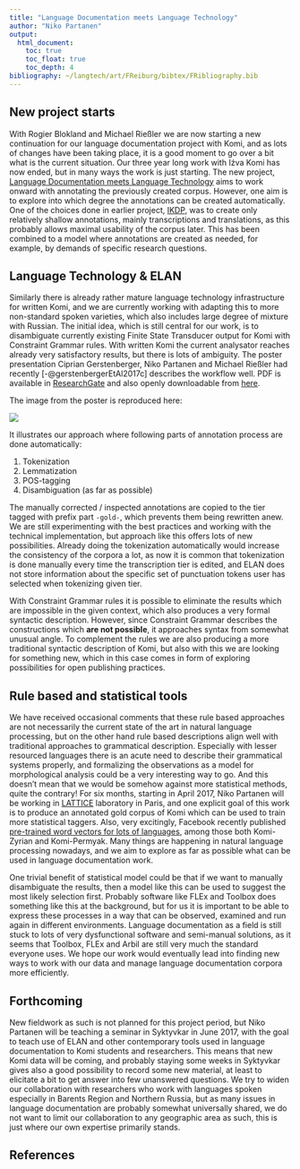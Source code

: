 ```yaml
---
title: "Language Documentation meets Language Technology"
author: "Niko Partanen"
output:
  html_document:
    toc: true
    toc_float: true
    toc_depth: 4
bibliography: ~/langtech/art/FReiburg/bibtex/FRibliography.bib
---
```


## New project starts

With Rogier Blokland and Michael Rießler we are now starting a new continuation for our language documentation project with Komi, and as lots of changes have been taking place, it is a good moment to go over a bit what is the current situation. Our three year long work with Iźva Komi has now ended, but in many ways the work is just starting. The new project, [Language Documentation meets Language Technology](https://langdoc.github.io/IKDP-2) aims to work onward with annotating the previously created corpus. However, one aim is to explore into which degree the annotations can be created automatically. One of the choices done in earlier project, [IKDP](https://langdoc.github.io/IKDP-2), was to create only relatively shallow annotations, mainly transcriptions and translations, as this probably allows maximal usability of the corpus later. This has been combined to a model where annotations are created as needed, for example, by demands of specific research questions.

## Language Technology & ELAN

Similarly there is already rather mature language technology infrastructure for written Komi, and we are currently working with adapting this to more non-standard spoken varieties, which also includes large degree of mixture with Russian. The initial idea, which is still central for our work, is to disambiguate currently existing Finite State Transducer output for Komi with Constraint Grammar rules. With written Komi the current analysator reaches already very satisfactory results, but there is lots of ambiguity. The poster presentation Ciprian Gerstenberger, Niko Partanen and Michael Rießler had recently [-@gerstenbergerEtAl2017c] describes the workflow well. PDF is available in [ResearchGate](https://www.researchgate.net/publication/314497257_Instant_annotations_in_ELAN_corpora_of_spoken_and_written_Komi-Zyrian_an_endangered_language_of_the_Barents_Sea_region_Russia) and also openly downloadable from [here](media/pdf/gerstenbergerEtAl2017c.pdf).

The image from the poster is reproduced here:

![](media/images/komi_pipeline_new.jpg)

It illustrates our approach where following parts of annotation process are done automatically:

1. Tokenization
2. Lemmatization
3. POS-tagging
4. Disambiguation (as far as possible)

The manually corrected / inspected annotations are copied to the tier tagged with prefix part `-gold-`, which prevents them being rewritten anew. We are still experimenting with the best practices and working with the technical implementation, but approach like this offers lots of new possibilities. Already doing the tokenization automatically would increase the consistency of the corpora a lot, as now it is common that tokenization is done manually every time the transcription tier is edited, and ELAN does not store information about the specific set of punctuation tokens user has selected when tokenizing given tier.

With Constraint Grammar rules it is possible to eliminate the results which are impossible in the given context, which also produces a very formal syntactic description. However, since Constraint Grammar describes the constructions which **are not possible**, it approaches syntax from somewhat unusual angle. To complement the rules we are also producing a more traditional syntactic description of Komi, but also with this we are looking for something new, which in this case comes in form of exploring possibilities for open publishing practices.

## Rule based and statistical tools

We have received occasional comments that these rule based approaches are not necessarily the current state of the art in natural language processing, but on the other hand rule based descriptions align well with traditional approaches to grammatical description. Especially with lesser resourced languages there is an acute need to describe their grammatical systems properly, and formalizing the observations as a model for morphological analysis could be a very interesting way to go. And this doesn't mean that we would be somehow against more statistical methods, quite the contrary! For six months, starting in April 2017, Niko Partanen will be working in [LATTICE](http://www.lattice.cnrs.fr/) laboratory in Paris, and one explicit goal of this work is to produce an annotated gold corpus of Komi which can be used to train more statistical taggers. Also, very excitingly, Facebook recently published [pre-trained word vectors for lots of languages](https://github.com/facebookresearch/fastText/blob/master/pretrained-vectors.md), among those both Komi-Zyrian and Komi-Permyak. Many things are happening in natural language processing nowadays, and we aim to explore as far as possible what can be used in language documentation work.

One trivial benefit of statistical model could be that if we want to manually disambiguate the results, then a model like this can be used to suggest the most likely selection first. Probably software like FLEx and Toolbox does something like this at the background, but for us it is important to be able to express these processes in a way that can be observed, examined and run again in different environments. Language documentation as a field is still stuck to lots of very dysfunctional software and semi-manual solutions, as it seems that Toolbox, FLEx and Arbil are still very much the standard everyone uses. We hope our work would eventually lead into finding new ways to work with our data and manage language documentation corpora more efficiently.

## Forthcoming

New fieldwork as such is not planned for this project period, but Niko Partanen will be teaching a seminar in Syktyvkar in June 2017, with the goal to teach use of ELAN and other contemporary tools used in language documentation to Komi students and researchers. This means that new Komi data will be coming, and probably staying some weeks in Syktyvkar gives also a good possibility to record some new material, at least to elicitate a bit to get answer into few unanswered questions. We try to widen our collaboration with researchers who work with languages spoken especially in Barents Region and Northern Russia, but as many issues in language documentation are probably somewhat universally shared, we do not want to limit our collaboration to any geographic area as such, this is just where our own expertise primarily stands.

## References
